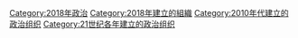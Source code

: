 {{Cat topic in year|topic=建立的政治组织|year=2018}}

[[Category:2018年政治|Category:2018年政治]]
[[Category:2018年建立的組織|Category:2018年建立的組織]]
[[Category:2010年代建立的政治组织|Category:2010年代建立的政治组织]]
[[Category:21世纪各年建立的政治组织|Category:21世纪各年建立的政治组织]]